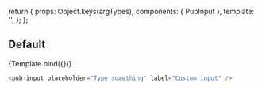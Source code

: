 
<Meta title="Components/pub-input" component={PubInput} />

  return {
    props: Object.keys(argTypes),
    components: { PubInput },
    template: '<pub-input v-bind="$props" />',
  };
};

## Default

<Canvas>
  <Story
    name="Default"
    args={{
      placeholder: 'Type something',
      label: 'Custom input',
    }}
  >
    {Template.bind({})}
  </Story>
</Canvas>

```javascript
<pub-input placeholder="Type something" label="Custom input" />
```

<ArgsTable story="Default" />
